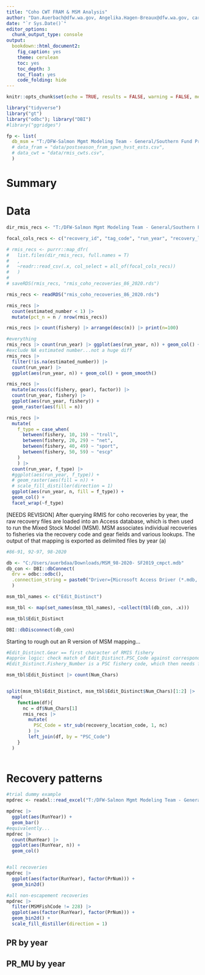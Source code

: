 ```yaml
---
title: "Coho CWT FRAM & MSM Analysis"
author: "Dan.Auerbach@dfw.wa.gov, Angelika.Hagen-Breaux@dfw.wa.gov, carrie_cook-tabor@fws.gov"
date: "`r Sys.Date()`"
editor_options: 
  chunk_output_type: console
output: 
  bookdown::html_document2:
    fig_caption: yes
    theme: cerulean
    toc: yes
    toc_depth: 3
    toc_float: yes
    code_folding: hide
---
```


```r
knitr::opts_chunk$set(echo = TRUE, results = FALSE, warning = FALSE, message = FALSE, fig.width = 9, fig.height = 9)

library("tidyverse")
library("gt")
library("odbc"); library("DBI")
#library("ggridges")

fp <- list(
  db_msm = "T:/DFW-Salmon Mgmt Modeling Team - General/Southern Fund Projects/Coho FRAM MSM CWT analysis/MSMDB/MSM_98-2020- SF2019.mdb"
  # data_fram = "data/postseason_fram_spwn_hvst_ests.csv",
  # data_cwt = "data/rmis_cwts.csv",
  )

```

# Summary

# Data

```r
dir_rmis_recs <- "T:/DFW-Salmon Mgmt Modeling Team - General/Southern Fund Projects/Coho FRAM MSM CWT analysis/ERAnalysis/RMISRecoveries/"

focal_cols_recs <- c("recovery_id", "tag_code", "run_year", "recovery_location_code", "recovery_location_name", "fishery", "gear", "estimated_number")

# rmis_recs <- purrr::map_dfr(
#   list.files(dir_rmis_recs, full.names = T)
#   ,
#   ~readr::read_csv(.x, col_select = all_of(focal_cols_recs))
#   )
# 
# saveRDS(rmis_recs, "rmis_coho_recoveries_86_2020.rds")

```

```r
rmis_recs <- readRDS("rmis_coho_recoveries_86_2020.rds")

rmis_recs |> 
  count(estimated_number < 1) |> 
  mutate(pct_n = n / nrow(rmis_recs))

rmis_recs |> count(fishery) |> arrange(desc(n)) |> print(n=100)

#everything
rmis_recs |> count(run_year) |> ggplot(aes(run_year, n)) + geom_col() + geom_smooth()
#exclude NA estimated number...not a huge diff
rmis_recs |> 
  filter(!is.na(estimated_number)) |> 
  count(run_year) |> 
  ggplot(aes(run_year, n)) + geom_col() + geom_smooth()

rmis_recs |> 
  mutate(across(c(fishery, gear), factor)) |> 
  count(run_year, fishery) |> 
  ggplot(aes(run_year, fishery)) +
  geom_raster(aes(fill = n))

rmis_recs |> 
  mutate(
    f_type = case_when(
      between(fishery, 10, 19) ~ "troll",
      between(fishery, 20, 29) ~ "net",
      between(fishery, 40, 49) ~ "sport",
      between(fishery, 50, 59) ~ "escp"
    )
    ) |> 
  count(run_year, f_type) |> 
  #ggplot(aes(run_year, f_type)) +
  # geom_raster(aes(fill = n)) +
  # scale_fill_distiller(direction = 1)
  ggplot(aes(run_year, n, fill = f_type)) +
  geom_col() +
  facet_wrap(~f_type)

```


[NEEDS REVISION]
After querying RMIS for coho recoveries by year, the raw recovery files are loaded into an Access database, which is then used to run the Mixed Stock Model (MSM). MSM associates individual recoveries to fisheries via the recovery code and gear fields and various lookups. The output of that mapping is exported as delimited files by year (a)


```r
#86-91, 92-97, 98-2020

db <- "C:/Users/auerbdaa/Downloads/MSM_98-2020- SF2019_cmpct.mdb"
db_con <- DBI::dbConnect(
  drv = odbc::odbc(),
  .connection_string = paste0("Driver={Microsoft Access Driver (*.mdb, *.accdb)};DBQ=", db, ";")
  )

msm_tbl_names <- c("Edit_Distinct")

msm_tbl <- map(set_names(msm_tbl_names), ~collect(tbl(db_con, .x)))

msm_tbl$Edit_Distinct

DBI::dbDisconnect(db_con)

```

Starting to rough out an R version of MSM mapping...

```r
#Edit_Distinct.Gear == first character of RMIS fishery
#approx logic: check match of Edit_Distinct.PSC_Code against corresponding Num_Chars of recovery_location_code
#Edit_Distinct.Fishery_Number is a PSC fishery code, which then needs further mapping to FRAM

msm_tbl$Edit_Distinct |> count(Num_Chars)


split(msm_tbl$Edit_Distinct, msm_tbl$Edit_Distinct$Num_Chars)[1:2] |> 
  map(
    function(df){
      nc = df$Num_Chars[1]
      rmis_recs |> 
        mutate(
          PSC_Code = str_sub(recovery_location_code, 1, nc)
        ) |> 
        left_join(df, by = "PSC_Code")
    }
  )
  


```



# Recovery patterns

```r
#trial dummy example
mpdrec <- readxl::read_excel("T:/DFW-Salmon Mgmt Modeling Team - General/Southern Fund Projects/Coho FRAM MSM CWT analysis/MSMDB/MappedRecoveries.xlsx", sheet = "MappedRecoveries")

mpdrec |>
  ggplot(aes(RunYear)) +
  geom_bar()
#equivalently...
mpdrec |>
  count(RunYear) |> 
  ggplot(aes(RunYear, n)) +
  geom_col()


#all recoveries
mpdrec |>
  ggplot(aes(factor(RunYear), factor(PrNum))) +
  geom_bin2d()

#all non-escapement recoveries
mpdrec |>
  filter(MSMFishCode != 228) |> 
  ggplot(aes(factor(RunYear), factor(PrNum))) +
  geom_bin2d() +
  scale_fill_distiller(direction = 1)

```


## PR by year

## PR_MU by year


